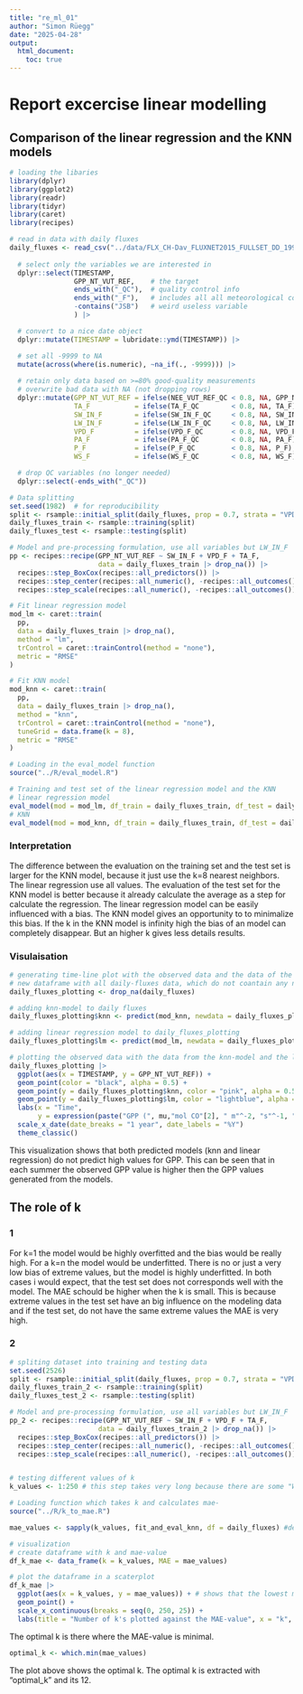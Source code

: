 ```yaml
---
title: "re_ml_01"
author: "Simon Rüegg"
date: "2025-04-28"
output: 
  html_document: 
    toc: true
---
```


# Report excercise linear modelling


## Comparison of the linear regression and the KNN models

```r
# loading the libaries
library(dplyr)
library(ggplot2)
library(readr)
library(tidyr)
library(caret)
library(recipes)
```

```r
# read in data with daily fluxes
daily_fluxes <- read_csv("../data/FLX_CH-Dav_FLUXNET2015_FULLSET_DD_1997-2014_1-3.csv") |>  
  
  # select only the variables we are interested in
  dplyr::select(TIMESTAMP,
                GPP_NT_VUT_REF,    # the target
                ends_with("_QC"),  # quality control info
                ends_with("_F"),   # includes all all meteorological covariates
                -contains("JSB")   # weird useless variable
                ) |>

  # convert to a nice date object
  dplyr::mutate(TIMESTAMP = lubridate::ymd(TIMESTAMP)) |>

  # set all -9999 to NA
  mutate(across(where(is.numeric), ~na_if(., -9999))) |> 
  
  # retain only data based on >=80% good-quality measurements
  # overwrite bad data with NA (not dropping rows)
  dplyr::mutate(GPP_NT_VUT_REF = ifelse(NEE_VUT_REF_QC < 0.8, NA, GPP_NT_VUT_REF),
                TA_F           = ifelse(TA_F_QC        < 0.8, NA, TA_F),
                SW_IN_F        = ifelse(SW_IN_F_QC     < 0.8, NA, SW_IN_F),
                LW_IN_F        = ifelse(LW_IN_F_QC     < 0.8, NA, LW_IN_F),
                VPD_F          = ifelse(VPD_F_QC       < 0.8, NA, VPD_F),
                PA_F           = ifelse(PA_F_QC        < 0.8, NA, PA_F),
                P_F            = ifelse(P_F_QC         < 0.8, NA, P_F),
                WS_F           = ifelse(WS_F_QC        < 0.8, NA, WS_F)) |> 

  # drop QC variables (no longer needed)
  dplyr::select(-ends_with("_QC"))
```

```r
# Data splitting
set.seed(1982)  # for reproducibility
split <- rsample::initial_split(daily_fluxes, prop = 0.7, strata = "VPD_F")
daily_fluxes_train <- rsample::training(split)
daily_fluxes_test <- rsample::testing(split)

# Model and pre-processing formulation, use all variables but LW_IN_F
pp <- recipes::recipe(GPP_NT_VUT_REF ~ SW_IN_F + VPD_F + TA_F, 
                      data = daily_fluxes_train |> drop_na()) |> 
  recipes::step_BoxCox(recipes::all_predictors()) |> 
  recipes::step_center(recipes::all_numeric(), -recipes::all_outcomes()) |>
  recipes::step_scale(recipes::all_numeric(), -recipes::all_outcomes())

# Fit linear regression model
mod_lm <- caret::train(
  pp, 
  data = daily_fluxes_train |> drop_na(), 
  method = "lm",
  trControl = caret::trainControl(method = "none"),
  metric = "RMSE"
)

# Fit KNN model
mod_knn <- caret::train(
  pp, 
  data = daily_fluxes_train |> drop_na(), 
  method = "knn",
  trControl = caret::trainControl(method = "none"),
  tuneGrid = data.frame(k = 8),
  metric = "RMSE"
)
```

```r
# Loading in the eval_model function
source("../R/eval_model.R")
```

```r
# Training and test set of the linear regression model and the KNN
# linear regression model
eval_model(mod = mod_lm, df_train = daily_fluxes_train, df_test = daily_fluxes_test)
# KNN
eval_model(mod = mod_knn, df_train = daily_fluxes_train, df_test = daily_fluxes_test)
```
### Interpretation
The difference between the evaluation on the training set and the test set is larger for the KNN model, because it just use the k=8 nearest neighbors. The linear regression use all values. 
The evaluation of the test set for the KNN model is better because it already calculate the average as a step for calculate the regression. 
The linear regression model can be easily influenced with a bias. The KNN model gives an opportunity to to minimalize this bias. If the k in the KNN model is infinity high the bias of an model can completely disappear. But an higher k gives less details results.

### Visulaisation
```r
# generating time-line plot with the observed data and the data of the linear regression model and the KNN model
# new dataframe with all daily-fluxes data, which do not coantain any na-value, so the mod_knn and mod_lm data can be added
daily_fluxes_plotting <- drop_na(daily_fluxes)

# adding knn-model to daily fluxes
daily_fluxes_plotting$knn <- predict(mod_knn, newdata = daily_fluxes_plotting)

# adding linear regression model to daily_fluxes_plotting
daily_fluxes_plotting$lm <- predict(mod_lm, newdata = daily_fluxes_plotting)

# plotting the observed data with the data from the knn-model and the linear regression model in the same plot
daily_fluxes_plotting |>
  ggplot(aes(x = TIMESTAMP, y = GPP_NT_VUT_REF)) +
  geom_point(color = "black", alpha = 0.5) +
  geom_point(y = daily_fluxes_plotting$knn, color = "pink", alpha = 0.5) +
  geom_point(y = daily_fluxes_plotting$lm, color = "lightblue", alpha = 0.5) +
  labs(x = "Time",
       y = expression(paste("GPP (", mu,"mol CO"[2], " m"^-2, "s"^-1, ")"))) +
  scale_x_date(date_breaks = "1 year", date_labels = "%Y")
  theme_classic()
```
This visualization shows that both predicted models (knn and linear regression) do not predict high values for GPP. This can be seen that in each summer the observed GPP value is higher then the GPP values generated from the models. 


## The role of k

### 1
For k=1 the model would be highly overfitted and the bias would be really high. For a k=n the model would be underfitted. There is no or just a very low bias of extreme values, but the model is highly underfitted. In both cases i would expect, that the test set does not corresponds well with the model. The MAE schould be higher when the k is small. This is because extreme values in the test set have an big influence on the modeling data and if the test set, do not have the same extreme values the MAE is very high. 

### 2

```r
# spliting dataset into training and testing data
set.seed(2526)
split <- rsample::initial_split(daily_fluxes, prop = 0.7, strata = "VPD_F")
daily_fluxes_train_2 <- rsample::training(split)
daily_fluxes_test_2 <- rsample::testing(split)

# Model and pre-processing formulation, use all variables but LW_IN_F
pp_2 <- recipes::recipe(GPP_NT_VUT_REF ~ SW_IN_F + VPD_F + TA_F, 
                      data = daily_fluxes_train_2 |> drop_na()) |> 
  recipes::step_BoxCox(recipes::all_predictors()) |> 
  recipes::step_center(recipes::all_numeric(), -recipes::all_outcomes()) |>
  recipes::step_scale(recipes::all_numeric(), -recipes::all_outcomes())


# testing different values of k
k_values <- 1:250 # this step takes very long because there are some "Warnungen: Non positiv values in selected variable" and "No Box-Cox transformation could be estimated for TA_F

# Loading function which takes k and calculates mae-
source("../R/k_to_mae.R")

mae_values <- sapply(k_values, fit_and_eval_knn, df = daily_fluxes) #determining MAE-value for each k (1 to lenngt of rows und daily fluxes)

```
```r
# visualization
# create dataframe with k and mae-value
df_k_mae <- data_frame(k = k_values, MAE = mae_values)

# plot the dataframe in a scaterplot
df_k_mae |> 
  ggplot(aes(x = k_values, y = mae_values)) + # shows that the lowest mae_value is around 10 to 15
  geom_point() +
  scale_x_continuous(breaks = seq(0, 250, 25)) +
  labs(title = "Number of k's plotted against the MAE-value", x = "k", y = "MAE")
```


The optimal k is there where the MAE-value is minimal.
```r
optimal_k <- which.min(mae_values)
```
The plot above shows the optimal k. The optimal k is extracted with "optimal_k" and its 12.

